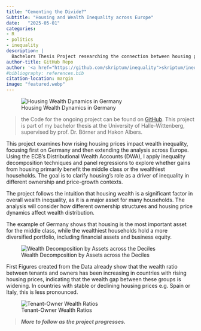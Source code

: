 ```yaml
---
title: "Cementing the Divide?"
Subtitle: "Housing and Wealth Inequality across Europe"
date:   "2025-05-01"
categories: 
- R
- politics
- inequality
description: |
  Bachelors Thesis Project researching the connection between housing price increases and their effect on wealth inequality across different European countries. Using novel data from the ECB's Distributional Wealth Accounts (DWA) and a range of statistical methods in R.
author-title: GitHub Repo
author: '<a href="https://github.com/skriptum/inequality">skriptum/inequality</a>'
#bibliography: references.bib
citation-location: margin
image: "featured.webp"
---
```


![Housing Wealth Dynamics in Germany](./housing_wealth_absolute.png)

> the Code for the ongoing project can be found on [GitHub](https://github.com/skriptum/inequality). This project is part of my bachelor thesis at the University of Halle-Wittenberg, supervised by prof. Dr. Börner and Hakon Albers.

This project examines how rising housing prices impact wealth inequality, focusing first on Germany and then extending the analysis across Europe. Using the ECB’s Distributional Wealth Accounts (DWA), I apply inequality decomposition techniques and panel regressions to explore whether gains from housing primarily benefit the middle class or the wealthiest households. The goal is to clarify housing’s role as a driver of inequality in different ownership and price-growth contexts.

The project follows the intuition that housing wealth is a significant factor in overall wealth inequality, as it is a major asset for many households. The analysis will consider how different ownership structures and housing price dynamics affect wealth distribution.

The example of Germany shows that housing is the most important asset for the middle class, while the wealthiest households hold a more diversified portfolio, including financial assets and business equity.

![Wealth Decomposition by Assets across the Deciles](./asset_composition_deciles.png)

First Figures created from the Data already show that the wealth ratio between tenants and owners has been increasing in countries with rising housing prices, indicating that the wealth gap between these groups is widening. In countries with stable or declining housing prices e.g. Spain or Italy, this is less pronounced.

![Tenant-Owner Wealth Ratios](./tenant_owner_wealth_ratio.png)

> ***More to follow as the project progresses.***


